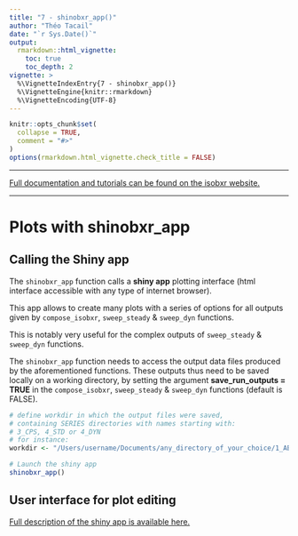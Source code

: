 ```yaml
---
title: "7 - shinobxr_app()"
author: "Théo Tacail"
date: "`r Sys.Date()`" 
output: 
  rmarkdown::html_vignette:
    toc: true
    toc_depth: 2
vignette: >
  %\VignetteIndexEntry{7 - shinobxr_app()}
  %\VignetteEngine{knitr::rmarkdown}
  %\VignetteEncoding{UTF-8}
---
```


```r
knitr::opts_chunk$set(
  collapse = TRUE,
  comment = "#>"
)
options(rmarkdown.html_vignette.check_title = FALSE)
```

----

[Full documentation and tutorials can be found on the isobxr website.](https://ttacail.github.io/isobxr_web/)

----

# Plots with **shinobxr_app**
## Calling the Shiny app
The `shinobxr_app` function calls a **shiny app** plotting interface (html interface accessible with any type of internet browser).

This app allows to create many plots with a series of options for all outputs given by `compose_isobxr`, `sweep_steady` & `sweep_dyn` functions.

This is notably very useful for the complex outputs of `sweep_steady` & `sweep_dyn` functions. 

<!-- This app also allows to export a pdf version of the plot. -->

The `shinobxr_app` function needs to access the output data files produced by the aforementioned functions. These outputs thus need to be saved locally on a working directory, by setting the argument **save_run_outputs = TRUE** in the `compose_isobxr`, `sweep_steady` & `sweep_dyn` functions (default is FALSE).

```r
# define workdir in which the output files were saved,
# containing SERIES directories with names starting with:
# 3_CPS, 4_STD or 4_DYN
# for instance:
workdir <- "/Users/username/Documents/any_directory_of_your_choice/1_ABC_tutorial"

# Launch the shiny app
shinobxr_app()
```


## User interface for plot editing

[Full description of the shiny app is available here.](https://ttacail.github.io/isobxr_web/vgn_09_runShinyPlots.html)
